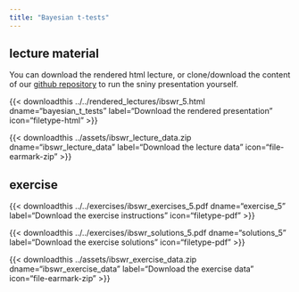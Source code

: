 ```yaml
---
title: "Bayesian t-tests"
---
```


## lecture material

You can download the rendered html lecture, or clone/download the content of our [github repository](https://github.com/sib-swiss/intro-bayesian-statistics-training/) to run the sniny presentation yourself.

<!-- {{< downloadthis ../../lectures/ibswr_5.Rmd dname="bayesian_t_tests" label="Download the shiny presentation" icon="filetype-md" >}} -->


{{< downloadthis ../../rendered_lectures/ibswr_5.html dname="bayesian_t_tests" label="Download the rendered presentation" icon="filetype-html" >}}

{{< downloadthis ../assets/ibswr_lecture_data.zip dname="ibswr_lecture_data" label="Download the lecture data" icon="file-earmark-zip" >}}

## exercise

{{< downloadthis ../../exercises/ibswr_exercises_5.pdf dname="exercise_5" label="Download the exercise instructions" icon="filetype-pdf" >}}

{{< downloadthis ../../exercises/ibswr_solutions_5.pdf dname="solutions_5" label="Download the exercise solutions" icon="filetype-pdf" >}}

{{< downloadthis ../assets/ibswr_exercise_data.zip dname="ibswr_exercise_data" label="Download the exercise data" icon="file-earmark-zip" >}}
